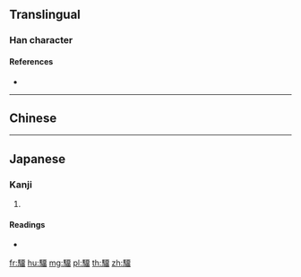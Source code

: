 {{character info/new}}
==Translingual==

===Han character===
{{Han char|rn=187|rad=馬|as=12|sn=22|four=|canj=SFMLW}}

====References====
* {{Han ref|kx=1445.120|dkj=44994|dj=1969.170|hdz=74576.050|uh=9A51|ud=39505}}

----

==Chinese==
{{zh-see|騮|v}}

----

==Japanese==

===Kanji===
{{ja-kanji|grade=|rs=馬12}}

# {{defn|lang=ja|sort=馬12}}

====Readings====
* {{ja-readings|on=[[りゅう]] (ryū), [[る]] (ru)|kun=[[くりげ]] (kurige)}}

[[fr:驑]]
[[hu:驑]]
[[mg:驑]]
[[pl:驑]]
[[th:驑]]
[[zh:驑]]